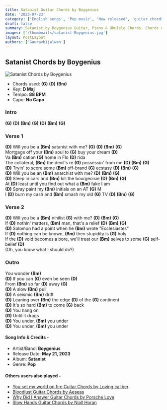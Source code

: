```yaml
---
title: Satanist Guitar Chords by Boygenius
date: '2023-07-23'
category: ['English songs', 'Pop music', 'New released', 'guitar chords']
draft: false
summary: Satanist by Boygenius Guitar, Piano & Ukulele Chords. Chords used - (G) (D) (Bm), Capo - No Capo, Key - D Major
images: ['/thumbnails/satanist-Boygenius.jpg']
layout: PostLayout
authors: ['Gauravbijalwan']
---
```


## Satanist Chords by Boygenius

![Satanist Chords by Boygenius](/thumbnails/satanist-Boygenius.jpg)

- Chords used: **(G)** **(D)** **(Bm)**
- Key: **D Maj**
- Tempo: **88 BPM**
- Capo: **No Capo**

### Intro

**(G)** **(D)** **(Bm)** **(G)** **(D)** **(Bm)** **(G)**

### Verse 1

**(D)** Will you be a **(Bm)** satanist with me? **(G)** **(D)** **(Bm)** **(G)**\
Mortgage off your **(Bm)** soul to **(G)** buy your dream **(D)**\
Va **(Bm)** cation **(G)** home in Flo **(D)** rida\
The collateral, **(Bm)** the devil's re **(G)** possessin' from me **(D)** **(Bm)** **(G)**\
**(D)** Tryin' to score some **(Bm)** off-brand **(G)** ecstasy **(D)** **(Bm)** **(G)**\
**(D)** Will you be an **(Bm)** anarchist with me? **(D)** **(Bm)** **(G)**\
**(D)** Sleep in cars and **(Bm)** kill the bourgeoisie **(D)** **(Bm)** **(G)**\
At **(D)** least until you find out what a **(Bm)** fake I am\
**(D)** Spray paint my **(Bm)** initials on an AT **(G)** M\
I **(D)** burn my cash and **(Bm)** smash my old **(G)** TV **(D)** **(Bm)** **(G)**

### Verse 2

**(D)** Will you be a **(Bm)** nihilist **(G)** with me? **(D)** **(Bm)** **(G)**\
If **(D)** nothin' matters, **(Bm)** man, that's a relief **(D)** **(Bm)** **(G)**\
**(D)** Solomon had a point when he **(Bm)** wrote "Ecclesiastes"\
If **(D)** nothing can be known, **(Bm)** then stupidity is **(G)** holy\
If the **(D)** void becomes a bore, we'll treat our **(Bm)** selves to some **(G)** self-belief **(D)**\
(Oh, you know what I should do?)

### Outro

You wonder **(Bm)**\
**(D)** If you can **(G)** even be seen **(D)**\
From **(Bm)** so far **(D)** away **(G)**\
**(D)** A slow **(Bm)** pull\
**(D)** A seismic **(Bm)** drift\
**(D)** Leaning over **(Bm)** the edge **(D)** of the **(G)** continent\
**(D)** It's so hard **(Bm)** to come **(G)** back\
**(D)** You hang on\
**(G)** Until it drags\
**(D)** You under, **(Bm)** you under\
**(D)** You under, **(Bm)** you under

#### Song Info & Credits -

- Artist/Band: **Boygenius**
- Release Date: **May 21, 2023**
- Album: **Satanist**
- Genre: **Pop**

#### Others users also played -

- [You set my world on fire Guitar Chords by Loving caliber](https://www.chordsco.com/chords/you-set-my-world-on-fire-guitar-chords-by-loving-caliber)
- [Bloodlust Guitar Chords by Aeseas](https://www.chordsco.com/chords/bloodlust-guitar-chords-by-aeseas)
- [Why Did I Answer Guitar Chords by Porsche Love](https://www.chordsco.com/chords/why-did-i-answer-guitar-chords-by-porsche-love)
- [Slow Hands Guitar Chords by Niall Horan](https://www.chordsco.com/chords/slow-hands-guitar-chords-by-niall-horan)
